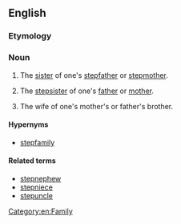 {{also|step-aunt}}
==English==

===Etymology===
{{prefix|step|aunt|lang=en}}

===Noun===
{{en-noun}}

# {{lb|en|rare}} The [[sister]] of one's [[stepfather]] or [[stepmother]].
# {{lb|en|rare}} The [[stepsister]] of one's [[father]] or [[mother]].
# {{lb|en|rare}} The wife of one's mother's or father's brother.

====Hypernyms====
*[[stepfamily]]

====Related terms====
*[[stepnephew]]
*[[stepniece]]
* [[stepuncle]]
[[Category:en:Family]]